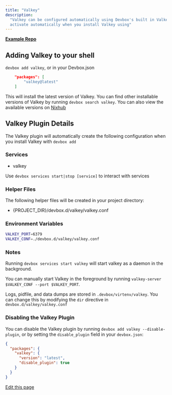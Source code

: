 ```yaml
---
title: "Valkey"
description:
  "Valkey can be configured automatically using Devbox's built in Valkey plugin. This plugin will
  activate automatically when you install Valkey using"
---
```


[**Example Repo**](https://github.com/jetify-com/devbox/tree/main/examples/databases/valkey)

## Adding Valkey to your shell[​](#adding-valkey-to-your-shell "Direct link to Adding Valkey to your shell")

`devbox add valkey`, or in your Devbox.json

```json
    "packages": [
        "valkey@latest"
    ]
```

This will install the latest version of Valkey. You can find other installable versions of Valkey by
running `devbox search valkey`. You can also view the available versions on
[Nixhub](https://www.nixhub.io/packages/valkey)

## Valkey Plugin Details[​](#valkey-plugin-details "Direct link to Valkey Plugin Details")

The Valkey plugin will automatically create the following configuration when you install Valkey with
`devbox add`

### Services[​](#services "Direct link to Services")

- valkey

Use `devbox services start|stop [service]` to interact with services

### Helper Files[​](#helper-files "Direct link to Helper Files")

The following helper files will be created in your project directory:

- \{PROJECT_DIR}/devbox.d/valkey/valkey.conf

### Environment Variables[​](#environment-variables "Direct link to Environment Variables")

```bash
VALKEY_PORT=6379
VALKEY_CONF=./devbox.d/valkey/valkey.conf
```

### Notes[​](#notes "Direct link to Notes")

Running `devbox services start valkey` will start valkey as a daemon in the background.

You can manually start Valkey in the foreground by running
`valkey-server $VALKEY_CONF --port $VALKEY_PORT`.

Logs, pidfile, and data dumps are stored in `.devbox/virtenv/valkey`. You can change this by
modifying the `dir` directive in `devbox.d/valkey/valkey.conf`

### Disabling the Valkey Plugin[​](#disabling-the-valkey-plugin "Direct link to Disabling the Valkey Plugin")

You can disable the Valkey plugin by running `devbox add valkey --disable-plugin`, or by setting the
`disable_plugin` field in your `devbox.json`:

```json
{
  "packages": {
    "valkey": {
      "version": "latest",
      "disable_plugin": true
    }
  }
}
```

[Edit this page](https://github.com/jetify-com/devbox/tree/main/docs/app/docs/devbox-examples/databases/valkey.md)
